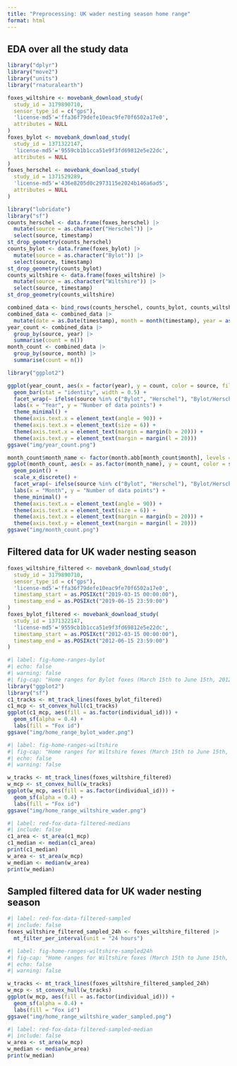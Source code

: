 ```yaml
---
title: "Preprocessing: UK wader nesting season home range"
format: html
---
```


## EDA over all the study data

```r
library("dplyr")
library("move2")
library("units")
library("rnaturalearth")

foxes_wiltshire <- movebank_download_study(
  study_id = 3179890710,
  sensor_type_id = c("gps"),
  'license-md5'='ffa36f79defe10eac9fe70f6502a17e0',
  attributes = NULL
)
foxes_bylot <- movebank_download_study(
  study_id = 1371322147,
  'license-md5'='9559cb1b1cca51e9f3fd69812e5e22dc',
  attributes = NULL
)
foxes_herschel <- movebank_download_study(
  study_id = 1371529289,
  'license-md5'='436e8205d0c2973115e2024b146a6ad5',
  attributes = NULL
)
```

```r
library("lubridate")
library("sf")
counts_herschel <- data.frame(foxes_herschel) |> 
  mutate(source = as.character("Herschel")) |>
  select(source, timestamp)
st_drop_geometry(counts_herschel)
counts_bylot <- data.frame(foxes_bylot) |> 
  mutate(source = as.character("Bylot")) |>
  select(source, timestamp)
st_drop_geometry(counts_bylot)
counts_wiltshire <- data.frame(foxes_wiltshire) |> 
  mutate(source = as.character("Wiltshire")) |>
  select(source, timestamp)
st_drop_geometry(counts_wiltshire)

combined_data <- bind_rows(counts_herschel, counts_bylot, counts_wiltshire)
combined_data <- combined_data |>
  mutate(date = as.Date(timestamp), month = month(timestamp), year = as.integer(year(timestamp)))
year_count <- combined_data |>
  group_by(source, year) |>
  summarise(count = n())
month_count <- combined_data |>
  group_by(source, month) |>
  summarise(count = n())
```

```r
library("ggplot2")

ggplot(year_count, aes(x = factor(year), y = count, color = source, fill = source)) +
  geom_bar(stat = "identity", width = 0.5) +
  facet_wrap(~ ifelse(source %in% c("Bylot", "Herschel"), "Bylot/Herschel", "Wiltshire"), scales = "free_y") +
  labs(x = "Year", y = "Number of data points") +
  theme_minimal() +
  theme(axis.text.x = element_text(angle = 90)) +
  theme(axis.text.x = element_text(size = 6)) +
  theme(axis.text.x = element_text(margin = margin(b = 20))) +
  theme(axis.text.y = element_text(margin = margin(l = 20)))
ggsave("img/year_count.png")
```

```r
month_count$month_name <- factor(month.abb[month_count$month], levels = month.abb)
ggplot(month_count, aes(x = as.factor(month_name), y = count, color = source)) +
  geom_point() +
  scale_x_discrete() +
  facet_wrap(~ ifelse(source %in% c("Bylot", "Herschel"), "Bylot/Herschel", "Wiltshire"), scales = "free_y") +
  labs(x = "Month", y = "Number of data points") +
  theme_minimal() +
  theme(axis.text.x = element_text(angle = 90)) +
  theme(axis.text.x = element_text(size = 6)) +
  theme(axis.text.x = element_text(margin = margin(b = 20))) +
  theme(axis.text.y = element_text(margin = margin(l = 20)))
ggsave("img/month_count.png")
```

## Filtered data for UK wader nesting season 

```r
foxes_wiltshire_filtered <- movebank_download_study(
  study_id = 3179890710,
  sensor_type_id = c("gps"),
  'license-md5'='ffa36f79defe10eac9fe70f6502a17e0',
  timestamp_start = as.POSIXct("2019-03-15 00:00:00"),
  timestamp_end = as.POSIXct("2019-06-15 23:59:00")
)
foxes_bylot_filtered <- movebank_download_study(
  study_id = 1371322147,
  'license-md5'='9559cb1b1cca51e9f3fd69812e5e22dc',
  timestamp_start = as.POSIXct("2012-03-15 00:00:00"),
  timestamp_end = as.POSIXct("2012-06-15 23:59:00")
)  
```

```r
#| label: fig-home-ranges-bylot
#| echo: false
#| warning: false
#| fig-cap: "Home ranges for Bylot foxes (March 15th to June 15th, 2012)"
library("ggplot2")
library("sf")
c1_tracks <- mt_track_lines(foxes_bylot_filtered)
c1_mcp <- st_convex_hull(c1_tracks)
ggplot(c1_mcp, aes(fill = as.factor(individual_id))) +
  geom_sf(alpha = 0.4) +
  labs(fill = "Fox id")
ggsave("img/home_range_bylot_wader.png")
```

```r
#| label: fig-home-ranges-wiltshire
#| fig-cap: "Home ranges for Wiltshire foxes (March 15th to June 15th, 2019)"
#| echo: false
#| warning: false

w_tracks <- mt_track_lines(foxes_wiltshire_filtered)
w_mcp <- st_convex_hull(w_tracks)
ggplot(w_mcp, aes(fill = as.factor(individual_id))) +
  geom_sf(alpha = 0.4) +
  labs(fill = "Fox id")
ggsave("img/home_range_wiltshire_wader.png")
```

```r
#| label: red-fox-data-filtered-medians
#| include: false
c1_area <- st_area(c1_mcp)
c1_median <- median(c1_area)
print(c1_median)
w_area <- st_area(w_mcp)
w_median <- median(w_area)
print(w_median)
```

## Sampled filtered data for UK wader nesting season 

```r
#| label: red-fox-data-filtered-sampled
#| include: false
foxes_wiltshire_filtered_sampled_24h <- foxes_wiltshire_filtered |>
  mt_filter_per_interval(unit = "24 hours")
```

```r
#| label: fig-home-ranges-wiltshire-sampled24h
#| fig-cap: "Home ranges for Wiltshire foxes (March 15th to June 15th, 2019, 24 hour sampling interval)"
#| echo: false
#| warning: false

w_tracks <- mt_track_lines(foxes_wiltshire_filtered_sampled_24h)
w_mcp <- st_convex_hull(w_tracks)
ggplot(w_mcp, aes(fill = as.factor(individual_id))) +
  geom_sf(alpha = 0.4) +
  labs(fill = "Fox id")
ggsave("img/home_range_wiltshire_wader_sampled.png")
```

```r
#| label: red-fox-data-filtered-sampled-median
#| include: false
w_area <- st_area(w_mcp)
w_median <- median(w_area)
print(w_median)
```
